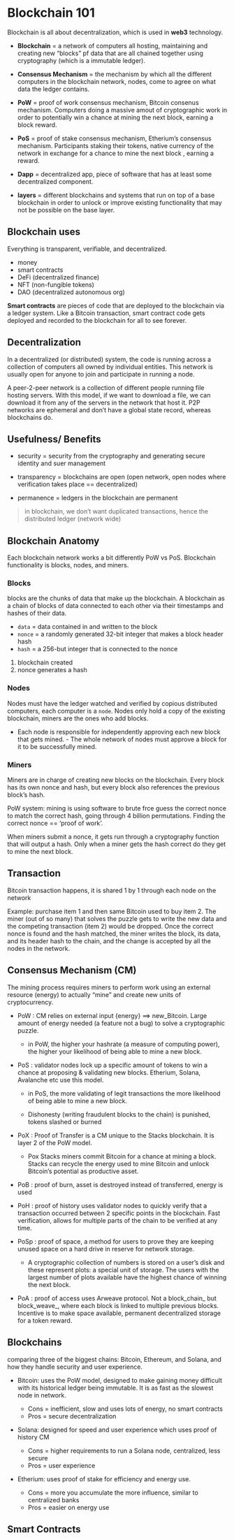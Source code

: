 
# Blockchain 101

Blockchain is all about decentralization, which is used in **web3** technology.

- **Blockchain** = a network of computers all hosting, maintaining and creating new "blocks" pf data that are all chained together using cryptography 
(which is a immutable ledger). 

- **Consensus Mechanism** = the mechanism by which all the different computers in the blockchain network, nodes, come to agree on what data the ledger contains.

- **PoW** = proof of work consensus mechanism, Bitcoin consenus mechanism.
Computers doing a massive amout of cryptographic work in order to potentially win a chance at mining the next block, earning a block reward. 

- **PoS** = proof of stake consensus mechanism, Etherium's consensus mechanism.
Participants staking their tokens, native currency of the network in exchange for a chance to mine the next block , earning a reward. 

- **Dapp** = decentralized app, piece of software that has at least some decentralized component. 

- **layers** = different blockchains and systems that run on top of a base blockchain in order to unlock or improve existing functionality that may not be possible on the base layer.


## Blockchain uses

Everything is transparent, verifiable, and decentralized.

- money
- smart contracts
- DeFi (decentralized finance)
- NFT (non-fungible tokens)
- DAO (decentralized autonomous org)

**Smart contracts** are pieces of code that are deployed to the blockchain via a ledger system. Like a Bitcoin transaction, smart contract code gets deployed and recorded to the blockchain for all to see forever. 



## Decentralization 

In a decentralized (or distributed) system, the code is running across a collection of computers all owned by individual entities. This network is usually open for anyone to join and participate in running a node.

A peer-2-peer network is a collection of different people running file hosting servers. With this model, if we want to download a file, we can download it from any of the servers in the network that host it. 
P2P networks are ephemeral and don’t have a global state record, whereas blockchains do.



## Usefulness/ Benefits

- security = security from the cryptography and generating secure
identity and suer management

- transparency = blockchains are open (open network, open nodes where verification takes place == decentralized)

- permanence = ledgers in the blockchain are permanent


> in blockchain, we don't want duplicated transactions, hence the distributed ledger (network wide)



## Blockchain Anatomy

Each blockchain network works a bit differently PoW vs PoS. 
Blockchain functionality is blocks, nodes, and miners. 

### Blocks

blocks are the chunks of data that make up the blockchain.
A blockchain as a chain of blocks of data connected to each 
other via their timestamps and hashes of their data.

- `data` = data contained in and written to the block
- `nonce` = a randomly generated 32-bit integer that makes a block header hash
- `hash` = a 256-but integer that is connected to the nonce

1. blockchain created
2. nonce generates a hash


### Nodes

Nodes must have the ledger watched and verified by copious distributed computers,
each computer is a `node`. Nodes only hold a copy of the existing blockchain, miners are the ones who add blocks.

- Each node is responsible for independently approving each new block that gets mined. - The whole network of nodes must approve a block for it to be successfully mined. 

### Miners

Miners are in charge of creating new blocks on the blockchain. 
Every block has its own nonce and hash, but every block also 
references the previous block’s hash. 

PoW system: mining is using software to brute frce guess the correct nonce to match the correct hash, going through 4 billion permutations. Finding the correct nonce == 'proof of work'.

When miners submit a nonce, it gets run through a cryptography function that will output a hash. Only when a miner gets the hash correct do they get to mine the next block.



## Transaction

Bitcoin transaction happens, it is shared 1 by 1 through each node on the network

Example: purchase item 1 and then same Bitcoin used to buy item 2.
The miner (out of so many) that solves the puzzle gets to write the 
new data and the competing transaction (item 2) would be dropped. 
Once the correct nonce is found and the hash matched, 
the miner writes the block, its data, and its header hash to the chain, 
and the change is accepted by all the nodes in the network.



## Consensus Mechanism (CM)

The mining process requires miners to perform work using an external resource (energy) to actually “mine” and create new units of cryptocurrency. 

- PoW : CM relies on external input {energy} ==> new_Bitcoin. Large amount of energy needed (a feature not a bug) to solve a cryptographic puzzle. 

    - in PoW, the higher your hashrate (a measure of computing power), the higher your likelihood of being able to mine a new block.

- PoS : validator nodes lock up a specific amount of tokens to win a
chance at proposing & validating new blocks. Etherium, Solana, Avalanche etc use this model.

    - in PoS, the more validating of legit transactions the more likelihood of being able to mine a new block. 
    
    - Dishonesty (writing fraudulent blocks to the chain) is punished, tokens slashed or burned


- PoX : Proof of Transfer is a CM unique to the Stacks blockchain. It is layer 2 of the PoW model. 

    - Pox Stacks miners commit Bitcoin for a chance at mining a block. Stacks can recycle the energy used to mine Bitcoin and unlock Bitcoin's potential as productive asset.

- PoB : proof of burn, asset is destroyed instead of transferred, energy is used

- PoH : proof of history uses validator nodes to quickly verify that a transaction occurred between 2 specific points in the blockchain. Fast verification, allows for multiple parts of the chain to be verified at any time. 

- PoSp : proof of space, a method for users to prove they are keeping unused space on a hard drive in reserve for network storage. 

    - A cryptographic collection of numbers is stored on a user’s disk and these represent plots: a special unit of storage. The users with the largest number of plots available have the highest chance of winning the next block.

- PoA : proof of access uses Arweave protocol. Not a block_chain_ but block_weave_, where each block is linked to multiple previous blocks. Incentive is to make space available, permanent decentralized storage for a token reward. 


## Blockchains 

comparing three of the biggest chains: Bitcoin, Ethereum, and Solana, and how they 
handle security and user experience. 

- Bitcoin: uses the PoW model, designed to make gaining money difficult with its historical ledger being immutable. It is as fast as the slowest node in network.

    - Cons = inefficient, slow and uses lots of energy, no smart contracts
    - Pros = secure decentralization

- Solana: designed for speed and user experience which uses proof of history CM

    - Cons = higher requirements to run a Solana node, centralized, less secure
    - Pros = user experience

- Etherium: uses proof of stake for efficiency and energy use. 

    - Cons = more you accumulate the more influence, similar to centralized banks
    - Pros = easier on energy use



## Smart Contracts

